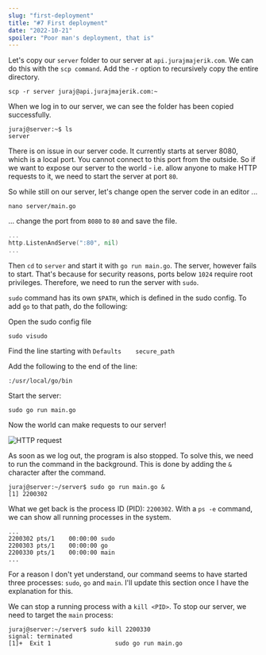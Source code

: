 ```yaml
---
slug: "first-deployment"
title: "#7 First deployment"
date: "2022-10-21"
spoiler: "Poor man's deployment, that is"
---
```

Let's copy our ```server``` folder to our server at ```api.jurajmajerik.com```. We can do this with the ```scp command```. Add the ```-r``` option to recursively copy the entire directory.

```
scp -r server juraj@api.jurajmajerik.com:~
```

When we log in to our server, we can see the folder has been copied successfully.
```
juraj@server:~$ ls
server
```

There is on issue in our server code. It currently starts at server 8080, which is a local port. You cannot connect to this port from the outside. So if we want to expose our server to the world - i.e. allow anyone to make HTTP requests to it, we need to start the server at port ```80```.

So while still on our server, let's change open the server code in an editor ...
```
nano server/main.go
```

... change the port from ```8080``` to ```80``` and save the file.
```go
...
http.ListenAndServe(":80", nil)
...
```

Then ```cd``` to ```server``` and start it with ```go run main.go```. The server, however fails to start. That's because for security reasons, ports below ```1024``` require root privileges. Therefore, we need to run the server with ```sudo```.

```sudo``` command has its own ```$PATH```, which is defined in the sudo config. To add ```go``` to that path, do the following:

Open the sudo config file
```
sudo visudo
```
Find the line starting with ```Defaults    secure_path```

Add the following to the end of the line:
```
:/usr/local/go/bin
```

Start the server:
```
sudo go run main.go
```

Now the world can make requests to our server!

![HTTP request](./img-1.png)

As soon as we log out, the program is also stopped. To solve this, we need to run the command in the background. This is done by adding the ```&``` character after the command.
```
juraj@server:~/server$ sudo go run main.go &
[1] 2200302
```

What we get back is the process ID (PID): ```2200302```. With a ```ps -e``` command, we can show all running processes in the system.
```
...
2200302 pts/1    00:00:00 sudo
2200303 pts/1    00:00:00 go
2200330 pts/1    00:00:00 main
...
```
For a reason I don't yet understand, our command seems to have started three processes: ```sudo```, ```go``` and ```main```. I'll update this section once I have the explanation for this.

We can stop a running process with a ```kill <PID>```. To stop our server, we need to target the ```main``` process:
```
juraj@server:~/server$ sudo kill 2200330
signal: terminated
[1]+  Exit 1                  sudo go run main.go
```
